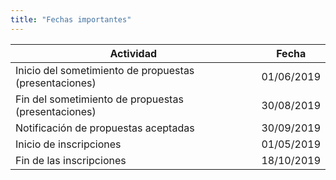 ```yaml
---
title: "Fechas importantes"
---
```


| Actividad                                                          | Fecha      |
|--------------------------------------------------------------------|------------|
| Inicio del sometimiento de propuestas (presentaciones)             | 01/06/2019 |
| Fin del sometimiento de propuestas (presentaciones)                | 30/08/2019 |
| Notificación de propuestas aceptadas                               | 30/09/2019 |
| Inicio de inscripciones                                            | 01/05/2019 |
| Fin de las inscripciones                                           | 18/10/2019 |

